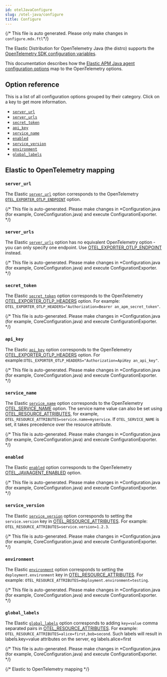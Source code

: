 ```yaml
---
id: otelJavaConfigure
slug: /otel-java/configure
title: Configure
---
```

{/* This file is auto generated. Please only make changes in `configure.mdx.ftl`*/}

The Elastic Distribution for OpenTelemetry Java (the distro) supports the
[OpenTelemetry SDK configuration variables](https://opentelemetry.io/docs/languages/sdk-configuration/general/).

This documentation describes how the [Elastic APM Java agent configuration options](https://www.elastic.co/guide/en/apm/agent/java/current/index.html)
map to the OpenTelemetry options.

## Option reference

This is a list of all configuration options grouped by their category.
Click on a key to get more information.

* [`server_url`](#server_url)
* [`server_urls`](#server_urls)
* [`secret_token`](#secret_token)
* [`api_key`](#api_key)
* [`service_name`](#service_name)
* [`enabled`](#enabled)
* [`service_version`](#service_version)
* [`environment`](#environment)
* [`global_labels`](#global_labels)

## Elastic to OpenTelemetry mapping

### `server_url`

The Elastic [`server_url`](https://www.elastic.co/guide/en/apm/agent/java/current/config-reporter.html#config-server-url) option corresponds to the OpenTelemetry [`OTEL_EXPORTER_OTLP_ENDPOINT`](https://opentelemetry.io/docs/concepts/sdk-configuration/otlp-exporter-configuration/#otel_exporter_otlp_endpoint) option.

{/* This file is auto-generated. Please make changes in *Configuration.java (for example, CoreConfiguration.java) and execute ConfigurationExporter. */}

### `server_urls`

The Elastic [`server_urls`](https://www.elastic.co/guide/en/apm/agent/java/current/config-reporter.html#config-server-urls) option has no equivalent OpenTelemetry option - you can only specify one endpoint. Use [OTEL_EXPORTER_OTLP_ENDPOINT](https://opentelemetry.io/docs/concepts/sdk-configuration/otlp-exporter-configuration/#otel_exporter_otlp_endpoint) instead.

{/* This file is auto-generated. Please make changes in *Configuration.java (for example, CoreConfiguration.java) and execute ConfigurationExporter. */}

### `secret_token`

The Elastic [`secret_token`](https://www.elastic.co/guide/en/apm/agent/java/current/config-reporter.html#config-secret-token) option corresponds to the OpenTelemetry [OTEL_EXPORTER_OTLP_HEADERS](https://opentelemetry.io/docs/concepts/sdk-configuration/otlp-exporter-configuration/#otel_exporter_otlp_headers) option. For example: `OTEL_EXPORTER_OTLP_HEADERS="Authorization=Bearer an_apm_secret_token"`.

{/* This file is auto-generated. Please make changes in *Configuration.java (for example, CoreConfiguration.java) and execute ConfigurationExporter. */}

### `api_key`

The Elastic [`api_key`](https://www.elastic.co/guide/en/apm/agent/java/current/config-reporter.html#config-api-key) option corresponds to the OpenTelemetry [OTEL_EXPORTER_OTLP_HEADERS](https://opentelemetry.io/docs/concepts/sdk-configuration/otlp-exporter-configuration/#otel_exporter_otlp_headers) option. For example:`OTEL_EXPORTER_OTLP_HEADERS="Authorization=ApiKey an_api_key"`.

{/* This file is auto-generated. Please make changes in *Configuration.java (for example, CoreConfiguration.java) and execute ConfigurationExporter. */}

### `service_name`

The Elastic [`service_name`](https://www.elastic.co/guide/en/apm/agent/java/current/config-core.html#config-service-name) option corresponds to the OpenTelemetry [OTEL_SERVICE_NAME](https://opentelemetry.io/docs/concepts/sdk-configuration/general-sdk-configuration/#otel_service_name) option. The service name value can also be set using [OTEL_RESOURCE_ATTRIBUTES](https://opentelemetry.io/docs/concepts/sdk-configuration/general-sdk-configuration/#otel_resource_attributes), for example, `OTEL_RESOURCE_ATTRIBUTES=service.name=myservice`. If `OTEL_SERVICE_NAME` is set, it takes precedence over the resource attribute.

{/* This file is auto-generated. Please make changes in *Configuration.java (for example, CoreConfiguration.java) and execute ConfigurationExporter. */}

### `enabled`

The Elastic [`enabled`](https://www.elastic.co/guide/en/apm/agent/java/current/config-core.html#config-enabled) option corresponds to the OpenTelemetry [OTEL_JAVAAGENT_ENABLED](https://opentelemetry.io/docs/languages/java/automatic/agent-config/#suppressing-specific-auto-instrumentation) option.

{/* This file is auto-generated. Please make changes in *Configuration.java (for example, CoreConfiguration.java) and execute ConfigurationExporter. */}

### `service_version`

The Elastic [`service_version`](https://www.elastic.co/guide/en/apm/agent/java/current/config-core.html#config-service-version) option corresponds to setting the `service.version` key in [OTEL_RESOURCE_ATTRIBUTES](https://opentelemetry.io/docs/concepts/sdk-configuration/general-sdk-configuration/#otel_resource_attributes). For example: `OTEL_RESOURCE_ATTRIBUTES=service.version=1.2.3`.

{/* This file is auto-generated. Please make changes in *Configuration.java (for example, CoreConfiguration.java) and execute ConfigurationExporter. */}

### `environment`

The Elastic [`environment`](https://www.elastic.co/guide/en/apm/agent/java/current/config-core.html#config-environment) option corresponds to setting the `deployment.environment` key in [OTEL_RESOURCE_ATTRIBUTES](https://opentelemetry.io/docs/concepts/sdk-configuration/general-sdk-configuration/#otel_resource_attributes). For example: `OTEL_RESOURCE_ATTRIBUTES=deployment.environment=testing`.

{/* This file is auto-generated. Please make changes in *Configuration.java (for example, CoreConfiguration.java) and execute ConfigurationExporter. */}

### `global_labels`

The Elastic [`global_labels`](https://www.elastic.co/guide/en/apm/agent/java/current/config-core.html#config-global-labels) option corresponds to adding `key=value` comma separated pairs in [OTEL_RESOURCE_ATTRIBUTES](https://opentelemetry.io/docs/concepts/sdk-configuration/general-sdk-configuration/#otel_resource_attributes). For example: `OTEL_RESOURCE_ATTRIBUTES=alice=first,bob=second`. Such labels will result in labels.key=value attributes on the server, eg labels.alice=first

{/* This file is auto-generated. Please make changes in *Configuration.java (for example, CoreConfiguration.java) and execute ConfigurationExporter. */}



{/* Elastic to OpenTelemetry mapping */}
